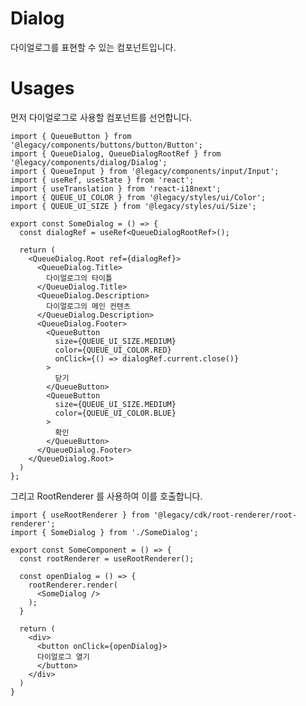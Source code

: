 
<Meta of={meta} />

# Dialog

다이얼로그를 표현할 수 있는 컴포넌트입니다.

# Usages

먼저 다이얼로그로 사용할 컴포넌트를 선언합니다.

```tsx
import { QueueButton } from '@legacy/components/buttons/button/Button';
import { QueueDialog, QueueDialogRootRef } from '@legacy/components/dialog/Dialog';
import { QueueInput } from '@legacy/components/input/Input';
import { useRef, useState } from 'react';
import { useTranslation } from 'react-i18next';
import { QUEUE_UI_COLOR } from '@legacy/styles/ui/Color';
import { QUEUE_UI_SIZE } from '@legacy/styles/ui/Size';

export const SomeDialog = () => {
  const dialogRef = useRef<QueueDialogRootRef>();

  return (
    <QueueDialog.Root ref={dialogRef}>
      <QueueDialog.Title>
        다이얼로그의 타이틀 
      </QueueDialog.Title>
      <QueueDialog.Description>
        다이얼로그의 메인 컨텐츠
      </QueueDialog.Description>
      <QueueDialog.Footer>
        <QueueButton
          size={QUEUE_UI_SIZE.MEDIUM}
          color={QUEUE_UI_COLOR.RED}
          onClick={() => dialogRef.current.close()}
        >
          닫기
        </QueueButton>
        <QueueButton 
          size={QUEUE_UI_SIZE.MEDIUM}
          color={QUEUE_UI_COLOR.BLUE}
        >
          확인
        </QueueButton>
      </QueueDialog.Footer>
    </QueueDialog.Root>
  )
};
```

그리고 RootRenderer 를 사용하여 이를 호출합니다.

```tsx
import { useRootRenderer } from '@legacy/cdk/root-renderer/root-renderer';
import { SomeDialog } from './SomeDialog';

export const SomeComponent = () => {
  const rootRenderer = useRootRenderer();

  const openDialog = () => {
    rootRenderer.render(
      <SomeDialog />
    );
  }

  return (
    <div>
      <button onClick={openDialog}>
      다이얼로그 열기
      </button>
    </div>
  )
}
```

